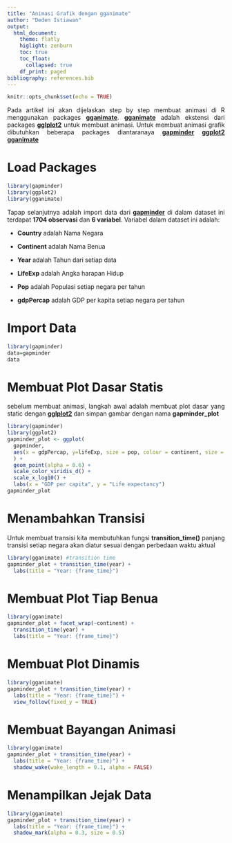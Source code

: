 ```yaml
---
title: "Animasi Grafik dengan gganimate"
author: "Deden Istiawan"
output: 
  html_document:
    theme: flatly
    higlight: zenburn
    toc: true
    toc_float:
      collapsed: true
    df_print: paged
bibliography: references.bib
---
```


```{=html}
<style>
body{
text-align: justify}
</style>
```
```r
knitr::opts_chunk$set(echo = TRUE)
```

Pada artikel ini akan dijelaskan step by step membuat animasi di R menggunakan packages [**gganimate**](https://gganimate.com/). [**gganimate**](https://cran.r-project.org/web/packages/gapminder/index.html) adalah ekstensi dari packages [**gglplot2**](https://ggplot2.tidyverse.org/) untuk membuat animasi. Untuk membuat animasi grafik dibutuhkan beberapa packages diantaranaya [**gapminder**](https://gganimate.com/) [**ggplot2**]((https://ggplot2.tidyverse.org/)) [**gganimate**](https://cran.r-project.org/web/packages/gapminder/index.html)

# Load Packages

```r
library(gapminder)
library(ggplot2)
library(gganimate)
```

Tapap selanjutnya adalah import data dari [**gapminder**](https://gganimate.com/) di dalam dataset ini terdapat **1704 observasi** dan **6 variabel**. Variabel dalam dataset ini adalah:

-   **Country** adalah Nama Negara

-   **Continent** adalah Nama Benua

-   **Year** adalah Tahun dari setiap data

-   **LifeExp** adalah Angka harapan Hidup

-   **Pop** adalah Populasi setiap negara per tahun

-   **gdpPercap** adalah GDP per kapita setiap negara per tahun

# Import Data

```r
library(gapminder)
data=gapminder
data
```

# Membuat Plot Dasar Statis

sebelum membuat animasi, langkah awal adalah membuat plot dasar yang static dengan [**gglplot2**](https://ggplot2.tidyverse.org/) dan simpan gambar dengan nama **gapminder_plot**

```r
library(gapminder)
library(ggplot2)
gapminder_plot <- ggplot(
  gapminder, 
  aes(x = gdpPercap, y=lifeExp, size = pop, colour = continent, size = pop, frame = year)
  ) +
  geom_point(alpha = 0.6) +
  scale_color_viridis_d() +
  scale_x_log10() +
  labs(x = "GDP per capita", y = "Life expectancy")
gapminder_plot
```

# Menambahkan Transisi

Untuk membuat transisi kita membutuhkan fungsi **transition_time()** panjang transisi setiap negara akan diatur sesuai dengan perbedaan waktu aktual

```r
library(gganimate) #transition time
gapminder_plot + transition_time(year) +
  labs(title = "Year: {frame_time}")
```

# Membuat Plot Tiap Benua

```r
library(gganimate)
gapminder_plot + facet_wrap(~continent) +
  transition_time(year) +
  labs(title = "Year: {frame_time}")
```

# Membuat Plot Dinamis

```r
library(gganimate)
gapminder_plot + transition_time(year) +
  labs(title = "Year: {frame_time}") +
  view_follow(fixed_y = TRUE)
```

# Membuat Bayangan Animasi

```r
library(gganimate)
gapminder_plot + transition_time(year) +
  labs(title = "Year: {frame_time}") +
  shadow_wake(wake_length = 0.1, alpha = FALSE)
```

# Menampilkan Jejak Data

```r
library(gganimate)
gapminder_plot + transition_time(year) +
  labs(title = "Year: {frame_time}") +
  shadow_mark(alpha = 0.3, size = 0.5)
```
